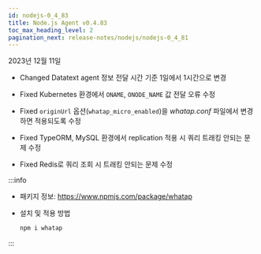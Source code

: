 ```yaml
---
id: nodejs-0_4_83
title: Node.js Agent v0.4.83
toc_max_heading_level: 2
pagination_next: release-notes/nodejs/nodejs-0_4_81
---
```


2023년 12월 11일

- <Status>Changed</Status> Datatext agent 정보 전달 시간 기준 1일에서 1시간으로 변경

- <Status>Fixed</Status> Kubernetes 환경에서 <code>ONAME</code>, <code>ONODE_NAME</code> 값 전달 오류 수정

- <Status>Fixed</Status> <code>originUrl</code> 옵션(<code>whatap_micro_enabled</code>)을 *whatap.conf* 파일에서 변경하면 적용되도록 수정

- <Status>Fixed</Status> TypeORM, MySQL 환경에서 replication 적용 시 쿼리 트래킹 안되는 문제 수정

- <Status>Fixed</Status> Redis로 쿼리 조회 시 트래킹 안되는 문제 수정

:::info

* 패키지 정보: https://www.npmjs.com/package/whatap

* 설치 및 적용 방법

  ```bash
  npm i whatap
  ```

:::